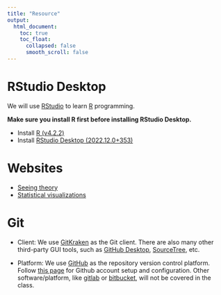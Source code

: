 ---
title: "Resource"
output:
  html_document:
    toc: true
    toc_float:
      collapsed: false
      smooth_scroll: false
---

# RStudio Desktop

We will use [RStudio](https://rstudio.com/) to learn [R](https://www.r-project.org/) programming.  

**Make sure you install R first before installing RStudio Desktop.**

* Install [R (v4.2.2)](https://cran.rstudio.com/) 
* Install [RStudio Desktop (2022.12.0+353)](https://rstudio.com/products/rstudio/download/)

# Websites

* [Seeing theory](https://seeing-theory.brown.edu)
* [Statistical visualizations](https://rpsychologist.com/viz/)

# Git
* Client: We use [GitKraken](https://www.gitkraken.com/git-client) as the Git client. There are also many other third-party GUI tools, such as [GitHub Desktop](https://desktop.github.com/), [SourceTree](https://www.sourcetreeapp.com/), etc.  

* Platform: We use [GitHub](https://github.com) as the repository version control platform. Follow [this page](https://git-scm.com/book/en/v2/GitHub-Account-Setup-and-Configuration) for Github account setup and configuration. Other software/platform, like [gitlab](https://about.gitlab.com) or [bitbucket](https://bitbucket.org), will not be covered in the class. 
